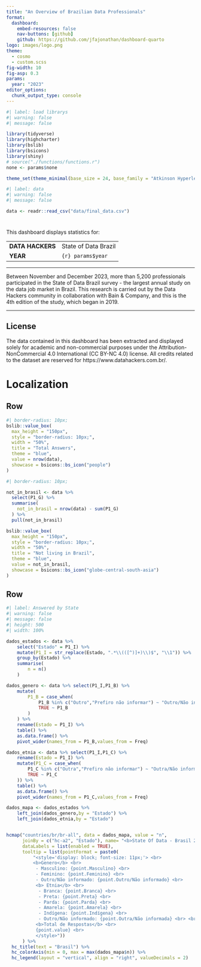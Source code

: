 ```yaml
---
title: "An Overview of Brazilian Data Professionals"
format: 
  dashboard:
    embed-resources: false
    nav-buttons: [github]
    github: https://github.com/jfajonathan/dashboard-quarto
logo: images/logo.png
theme:
  - cosmo
  - custom.scss
fig-width: 10
fig-asp: 0.3
params:
  year: "2023"
editor_options: 
  chunk_output_type: console
---
```


```r
#| label: load librarys
#| warning: false
#| message: false

library(tidyverse)
library(highcharter)
library(bslib)
library(bsicons)
library(shiny)
# source("./functions/functions.r")
none <- params$none

theme_set(theme_minimal(base_size = 24, base_family = "Atkinson Hyperlegible"))
```

```r
#| label: data
#| warning: false
#| message: false

data <- readr::read_csv("data/final_data.csv")

```

#  {.sidebar}

This dashboard displays statistics for:

|              |                     |
|--------------|---------------------|
| **DATA HACKERS** | State of Data Brazil |
| **YEAR**    | `{r} params$year`   |

------------------------------------------------------------------------

Between November and December 2023, more than 5,200 professionals participated in the State of Data Brazil survey - the largest annual study on the data job market in Brazil. This research is carried out by the Data Hackers community in collaboration with Bain & Company, and this is the 4th edition of the study, which began in 2019.

------------------------------------------------------------------------
::: {.callout-note collapse="true"}
## License
The data contained in this dashboard has been extracted and displayed solely for academic and non-commercial purposes under the Attribution-NonCommercial 4.0 International (CC BY-NC 4.0) license. All credits related to the dataset are reserved for <a> https://www.datahackers.com.br/. </a>
:::

# Localization {.tabset .tabset-fade}

## Row {height="20%"}
```r
#| border-radius: 10px;
bslib::value_box(
  max_height = "150px",
  style = "border-radius: 10px;",
  width = "50%",
  title = "Total Answers",
  theme = "blue",
  value = nrow(data),
  showcase = bsicons::bs_icon("people")
)
``` 

```r
#| border-radius: 10px;

not_in_brasil <- data %>% 
  select(P1_G) %>%
  summarise(
    not_in_brasil = nrow(data) - sum(P1_G)
  ) %>% 
  pull(not_in_brasil)

bslib::value_box(
  max_height = "150px",
  style = "border-radius: 10px;",
  width = "50%",
  title = "Not living in Brazil",
  theme = "blue",
  value = not_in_brasil,
  showcase = bsicons::bs_icon("globe-central-south-asia")
)
``` 

## Row {height="40%"}
```r
#| label: Answered by State
#| warning: false
#| message: false
#| height: 500
#| width: 100%

dados_estados <- data %>%
    select("Estado" = P1_I) %>%
    mutate(P1_I = str_replace(Estado, ".*\\(([^)]+)\\)$", "\\1")) %>%
    group_by(Estado) %>%
    summarise(
        n = n()
    )

dados_genero <- data %>% select(P1_I,P1_B) %>%
    mutate(
        P1_B = case_when(
            P1_B %in% c("Outro","Prefiro não informar") ~ "Outro/Não informado",
            TRUE ~ P1_B
        )
    ) %>%
    rename(Estado = P1_I) %>%
    table() %>%
    as.data.frame() %>%
    pivot_wider(names_from = P1_B,values_from = Freq)

dados_etnia <- data %>% select(P1_I,P1_C) %>%
    rename(Estado = P1_I) %>%
    mutate(P1_C = case_when(
        P1_C %in% c("Outra","Prefiro não informar") ~ "Outra/Não informada",
        TRUE ~ P1_C
    )) %>%
    table() %>%
    as.data.frame() %>%
    pivot_wider(names_from = P1_C,values_from = Freq)

dados_mapa <- dados_estados %>%
    left_join(dados_genero,by = "Estado") %>%
    left_join(dados_etnia,by = "Estado") 


hcmap("countries/br/br-all", data = dados_mapa, value = "n",
      joinBy = c("hc-a2", "Estado"), name= "<b>State Of Data - Brasil 2023 </b>",
      dataLabels = list(enabled = TRUE),
      tooltip = list(pointFormat = paste0(
          "<style='display: block; font-size: 11px;'> <br> 
          <b>Genero</b> <br> 
           - Masculino: {point.Masculino} <br>
           - Feminino: {point.Feminino} <br> 
           - Outro/Não informado: {point.Outro/Não informado} <br> 
           <b> Etnia</b> <br>
            - Branca: {point.Branca} <br> 
            - Preta: {point.Preta} <br> 
            - Parda: {point.Parda} <br> 
            - Amarela: {point.Amarela} <br> 
            - Indígena: {point.Indígena} <br> 
            - Outro/Não informado: {point.Outra/Não informada} <br> <br>
           <b>Total de Respostas</b> <br>
           {point.value} <br> 
           </style>"))
      ) %>%
  hc_title(text = "Brasil") %>%
  hc_colorAxis(min = 0, max = max(dados_mapa$n)) %>% 
  hc_legend(layout = "vertical", align = "right", valueDecimals = 2)

```